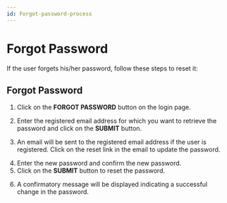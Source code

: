 ```yaml
---
id: Forgot-password-process
---
```


# Forgot Password

If the user forgets his/her password, follow these steps to reset it:

## Forgot Password


<ImageViewer src={Forgotpassword1}/>

1. Click on the **FORGOT PASSWORD** button on the login page.

   <ImageViewer src={Forgotpassword2}/>

2. Enter the registered email address for which you want to retrieve the password and click on the **SUBMIT** button.

   
<ImageViewer src={Forgotpassword3}/>


3. An email will be sent to the registered email address if the user is registered.
   Click on the reset link in the email to update the password.


<ImageViewer src={Forgotpassword4}/>

4. Enter the new password and confirm the new password.
5. Click on the **SUBMIT** button to reset the password.

<ImageViewer src={Forgotpassword5}/>

6. A confirmatory message will be displayed indicating a successful change in the password.

   